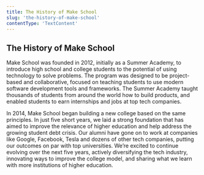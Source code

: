 ```yaml
---
title: The History of Make School
slug: 'the-history-of-make-school'
contentType: 'TextContent'
---
```


## The History of Make School

Make School was founded in 2012, initially as a Summer Academy, to introduce high school and college
students to the potential of using technology to solve problems. The program was designed to be
project-based and collaborative, focused on teaching students to use modern software development
tools and frameworks. The Summer Academy taught thousands of students from around the world how to
build products, and enabled students to earn internships and jobs at top tech companies.

In 2014, Make School began building a new college based on the same principles. In just five short
years, we laid a strong foundation that has aimed to improve the relevance of higher education and
help address the growing student debt crisis. Our alumni have gone on to work at companies like
Google, Facebook, Tesla and dozens of other tech companies, putting our outcomes on par with top
universities. We’re excited to continue evolving over the next five years, actively diversifying the
tech industry, innovating ways to improve the college model, and sharing what we learn with more
institutions of higher education.
